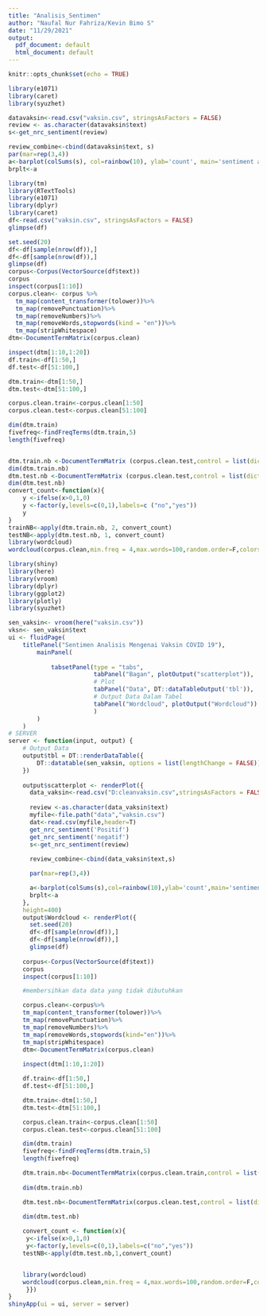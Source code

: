 ```yaml
---
title: "Analisis_Sentimen"
author: "Naufal Nur Fahriza/Kevin Bimo S"
date: "11/29/2021"
output:
  pdf_document: default
  html_document: default
---
```


```r
knitr::opts_chunk$set(echo = TRUE)
```

```r
library(e1071)
library(caret)
library(syuzhet)
```
```r
datavaksin<-read.csv("vaksin.csv", stringsAsFactors = FALSE)
review <- as.character(datavaksin$text)
s<-get_nrc_sentiment(review)
```

```r
review_combine<-cbind(datavaksin$text, s)
par(mar=rep(3,4))
a<-barplot(colSums(s), col=rainbow(10), ylab='count', main='sentiment analisis')
brplt<-a
```
```r
library(tm)
library(RTextTools)
library(e1071)
library(dplyr)
library(caret)
df<-read.csv("vaksin.csv", stringsAsFactors = FALSE)
glimpse(df)

set.seed(20)
df<-df[sample(nrow(df)),]
df<-df[sample(nrow(df)),]
glimpse(df)
corpus<-Corpus(VectorSource(df$text))
corpus
inspect(corpus[1:10])
corpus.clean<- corpus %>%
  tm_map(content_transformer(tolower))%>%
  tm_map(removePunctuation)%>%
  tm_map(removeNumbers)%>%
  tm_map(removeWords,stopwords(kind = "en"))%>%
  tm_map(stripWhitespace)
dtm<-DocumentTermMatrix(corpus.clean)

inspect(dtm[1:10,1:20])
df.train<-df[1:50,]
df.test<-df[51:100,]

dtm.train<-dtm[1:50,]
dtm.test<-dtm[51:100,]

corpus.clean.train<-corpus.clean[1:50]
corpus.clean.test<-corpus.clean[51:100]

dim(dtm.train)
fivefreq<-findFreqTerms(dtm.train,5)
length(fivefreq)


dtm.train.nb <-DocumentTermMatrix (corpus.clean.test,control = list(dictionary=fivefreq))
dim(dtm.train.nb)
dtm.test.nb <-DocumentTermMatrix (corpus.clean.test,control = list(dictionary=fivefreq))
dim(dtm.test.nb)
convert_count<-function(x){
    y <-ifelse(x>0,1,0)
    y <-factor(y,levels=c(0,1),labels=c ("no","yes"))
    y
}
trainNB<-apply(dtm.train.nb, 2, convert_count)
testNB<-apply(dtm.test.nb, 1, convert_count)
library(wordcloud)
wordcloud(corpus.clean,min.freq = 4,max.words=100,random.order=F,colors=brewer.pal (8,"Dark2"))
```
```r
library(shiny)
library(here)
library(vroom)
library(dplyr)
library(ggplot2)
library(plotly)
library(syuzhet)

sen_vaksin<- vroom(here("vaksin.csv"))
vksn<- sen_vaksin$text
ui <- fluidPage(
    titlePanel("Sentimen Analisis Mengenai Vaksin COVID 19"),
        mainPanel(
            
            tabsetPanel(type = "tabs",
                        tabPanel("Bagan", plotOutput("scatterplot")), 
                        # Plot
                        tabPanel("Data", DT::dataTableOutput('tbl')), 
                        # Output Data Dalam Tabel
                        tabPanel("Wordcloud", plotOutput("Wordcloud"))
                        )
        )
    )
# SERVER
server <- function(input, output) {
    # Output Data
    output$tbl = DT::renderDataTable({
        DT::datatable(sen_vaksin, options = list(lengthChange = FALSE))
    })
    
    output$scatterplot <- renderPlot({
      data_vaksin<-read.csv("D:cleanvaksin.csv",stringsAsFactors = FALSE)
    
      review <-as.character(data_vaksin$text)
      myfile<-file.path("data","vaksin.csv")
      dat<-read.csv(myfile,header=T)
      get_nrc_sentiment('Positif')
      get_nrc_sentiment('negatif')
      s<-get_nrc_sentiment(review)
    
      review_combine<-cbind(data_vaksin$text,s)

      par(mar=rep(3,4))

      a<-barplot(colSums(s),col=rainbow(10),ylab='count',main='sentiment analisis')
      brplt<-a
    },
    height=400)
    output$Wordcloud <- renderPlot({
      set.seed(20)
      df<-df[sample(nrow(df)),]
      df<-df[sample(nrow(df)),]
      glimpse(df)
    
    corpus<-Corpus(VectorSource(df$text))
    corpus
    inspect(corpus[1:10])

    #membersihkan data data yang tidak dibutuhkan 

    corpus.clean<-corpus%>%
    tm_map(content_transformer(tolower))%>%
    tm_map(removePunctuation)%>%
    tm_map(removeNumbers)%>%
    tm_map(removeWords,stopwords(kind="en"))%>%
    tm_map(stripWhitespace)
    dtm<-DocumentTermMatrix(corpus.clean)
    
    inspect(dtm[1:10,1:20])

    df.train<-df[1:50,]
    df.test<-df[51:100,]

    dtm.train<-dtm[1:50,]
    dtm.test<-dtm[51:100,]

    corpus.clean.train<-corpus.clean[1:50]
    corpus.clean.test<-corpus.clean[51:100]

    dim(dtm.train)
    fivefreq<-findFreqTerms(dtm.train,5)
    length(fivefreq)

    dtm.train.nb<-DocumentTermMatrix(corpus.clean.train,control = list(dictionary=fivefreq))
    
    dim(dtm.train.nb)

    dtm.test.nb<-DocumentTermMatrix(corpus.clean.test,control = list(dictionary=fivefreq))

    dim(dtm.test.nb)
 
    convert_count <- function(x){
     y<-ifelse(x>0,1,0)
     y<-factor(y,levels=c(0,1),labels=c("no","yes"))
    testNB<-apply(dtm.test.nb,1,convert_count)


    library(wordcloud)
    wordcloud(corpus.clean,min.freq = 4,max.words=100,random.order=F,colors=brewer.pal(8,"Dark2"))
     }})
}
shinyApp(ui = ui, server = server)
```